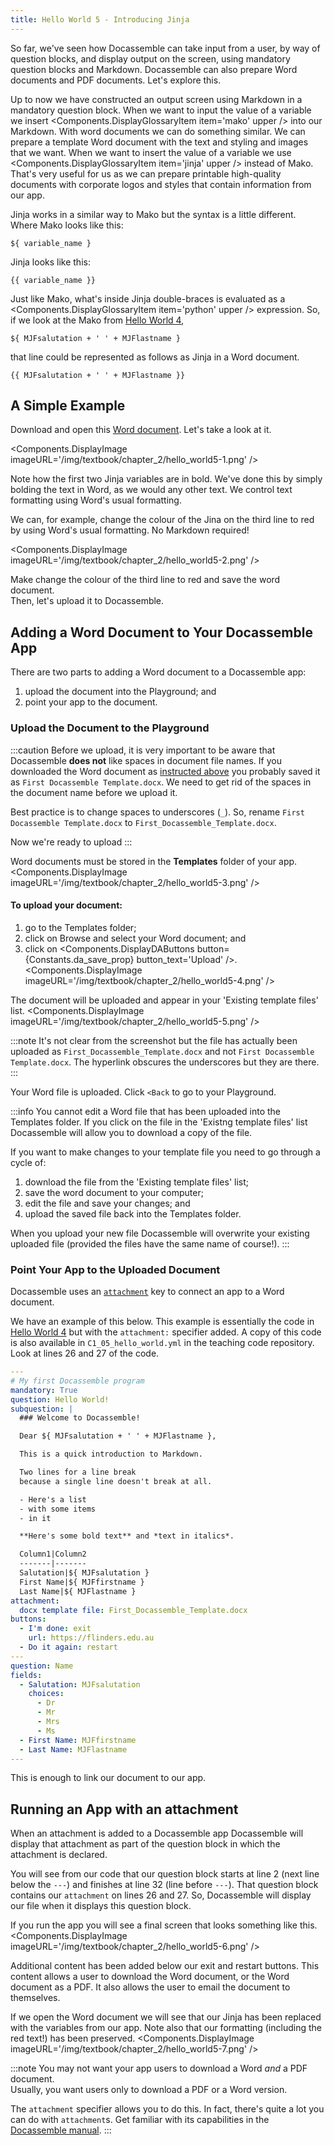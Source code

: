 ```yaml
---
title: Hello World 5 - Introducing Jinja
---
```


So far, we've seen how Docassemble can take input from a user, by way of 
question blocks, and display output on the screen, using mandatory question
blocks and Markdown.  Docassemble can also prepare Word documents and PDF 
documents.  Let's explore this.

Up to now we have constructed an output screen using Markdown in a mandatory
question block.  When we want to input the value of a variable we 
insert <Components.DisplayGlossaryItem item='mako' upper /> into our Markdown.
With word documents we can do something similar.  We can prepare a template
Word document with the text and styling and images that we want.  When we
want to insert the value of a variable we
use <Components.DisplayGlossaryItem item='jinja' upper /> instead of Mako. 
That's very useful for us as we can prepare printable high-quality documents
with corporate logos and styles that contain information from our app.

Jinja works in a similar way to Mako but the syntax is a little different. 
Where Mako looks like this:  
```
${ variable_name }
```
Jinja looks like this:  
```
{{ variable_name }}
```
Just like Mako, what's inside Jinja double-braces is evaluated as
a <Components.DisplayGlossaryItem item='python' upper /> expression.  So,
if we look at the Mako from [Hello World 4](../00-42#line-8),
```
${ MJFsalutation + ' ' + MJFlastname }
```
that line could be represented as follows as Jinja in a Word document.
```
{{ MJFsalutation + ' ' + MJFlastname }}
```

## A Simple Example
Download and open this [Word document](/templates/First_Docassemble_Template.docx).
Let's take a look at it.

<Components.DisplayImage imageURL='/img/textbook/chapter_2/hello_world5-1.png' />

Note how the first two Jinja variables are in bold.  We've done this by 
simply bolding the text in Word, as we would any other text.  We control 
text formatting using Word's usual formatting.

We can, for example, change the colour of the Jina on the third line to red
by using Word's usual formatting. No Markdown required!

<Components.DisplayImage imageURL='/img/textbook/chapter_2/hello_world5-2.png' />

Make change the colour of the third line to red and save the word document.  
Then, let's upload it to Docassemble.

## Adding a Word Document to Your Docassemble App
There are two parts to adding a Word document to a Docassemble app:
1. upload the document into the Playground; and
1. point your app to the document.

### Upload the Document to the Playground
:::caution
Before we upload, it is very important to be aware that Docassemble **does not**
like spaces in document file names.  If you downloaded the Word document as
[instructed above](#a-simple-example) you probably saved it as
`First Docassemble Template.docx`.  We need to get rid of the spaces in 
the document name before we upload it.

Best practice is to change spaces to underscores (`_`).  So, rename
`First Docassemble Template.docx` to `First_Docassemble_Template.docx`.

Now we're ready to upload
:::

Word documents must be stored in the **Templates** folder of your app.
<Components.DisplayImage imageURL='/img/textbook/chapter_2/hello_world5-3.png' />

#### To upload your document:
1. go to the Templates folder;
1. click on Browse and select your Word document; and
1. click on <Components.DisplayDAButtons button={Constants.da_save_prop} button_text='Upload' />.
<Components.DisplayImage imageURL='/img/textbook/chapter_2/hello_world5-4.png' />


The document will be uploaded and appear in your 'Existing template files' list.
<Components.DisplayImage imageURL='/img/textbook/chapter_2/hello_world5-5.png' />

:::note
It's not clear from the screenshot but the file has actually been uploaded
as `First_Docassemble_Template.docx` and not `First Docassemble Template.docx`.
The hyperlink obscures the underscores but they are there.
:::

Your Word file is uploaded. Click `<Back` to go to your Playground.

:::info
You cannot edit a Word file that has been uploaded into the Templates folder.
If you click on the file in the 'Existng template files' list Docassemble will
allow you to download a copy of the file.

If you want to make changes to your template file you need to go through a cycle
of:
1. download the file from the 'Existing template files' list;
1. save the word document to your computer;
1. edit the file and save your changes; and
1. upload the saved file back into the Templates folder.

When you upload your new file Docassemble will overwrite your existing uploaded
file (provided the files have the same name of course!).
:::

### Point Your App to the Uploaded Document
Docassemble uses an [`attachment`](https://docassemble.org/docs/documents.html#attachment) key to 
connect an app to a Word document.

We have an example of this below.  This example is essentially the code
in [Hello World 4](./00-42#our-code) but with the `attachment:` specifier added.
A copy of this code is also available in `C1_05_hello_world.yml` in the 
teaching code repository.  Look at lines 26 and 27 of the code.

```yaml
---
# My first Docassemble program
mandatory: True
question: Hello World!
subquestion: |
  ### Welcome to Docassemble!

  Dear ${ MJFsalutation + ' ' + MJFlastname },

  This is a quick introduction to Markdown.

  Two lines for a line break
  because a single line doesn't break at all.

  - Here's a list
  - with some items
  - in it

  **Here's some bold text** and *text in italics*.

  Column1|Column2
  -------|-------
  Salutation|${ MJFsalutation }
  First Name|${ MJFfirstname }
  Last Name|${ MJFlastname }
attachment:
  docx template file: First_Docassemble_Template.docx
buttons:
  - I'm done: exit
    url: https://flinders.edu.au
  - Do it again: restart
---
question: Name
fields:
  - Salutation: MJFsalutation
    choices:
      - Dr
      - Mr
      - Mrs
      - Ms
  - First Name: MJFfirstname
  - Last Name: MJFlastname
---
```
This is enough to link our document to our app.

## Running an App with an attachment
When an attachment is added to a Docassemble app Docassemble will display 
that attachment as part of the question block in which the attachment is
declared.

You will see from our code that our question block starts at line 2 (next
line below the `---`) and finishes at line 32 (line before `---`).  That
question block contains our `attachment` on lines 26 and 27.  So, Docassemble
will display our file when it displays this question block.

If you run the app you will see a final screen that looks something like this.
<Components.DisplayImage imageURL='/img/textbook/chapter_2/hello_world5-6.png' />

Additional content has been added below our exit and restart buttons.  This
content allows a user to download the Word document, or the Word document as 
a PDF.  It also allows the user to email the document to themselves.

If we open the Word document we will see that our Jinja has been replaced with
the variables from our app.  Note also that our formatting (including the
red text!) has been preserved.
<Components.DisplayImage imageURL='/img/textbook/chapter_2/hello_world5-7.png' />

:::note
You may not want your app users to download a Word *and* a PDF document.  
Usually, you want users only to download a PDF or a Word version.

The `attachment` specifier allows you to do this.  In fact, there's quite a 
lot you can do with `attachment`s.  Get familiar with its capabilities
in the [Docassemble manual](https://docassemble.org/docs/documents.html#attachment).
:::
